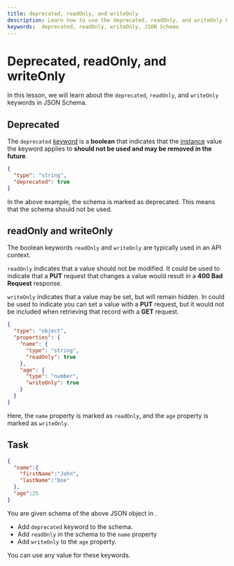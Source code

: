 ```yaml
---
title: deprecated, readOnly, and writeOnly
description: Learn how to use the deprecated, readOnly, and writeOnly keywords in JSON Schema
keywords:  deprecated, readOnly, writeOnly, JSON Schema
---
```


# Deprecated, readOnly, and writeOnly

In this lesson, we will learn about the `deprecated`, `readOnly`, and `writeOnly` keywords in JSON Schema.

## Deprecated

The `deprecated` [keyword](https://json-schema.org/learn/glossary#subschema) is a **boolean** that indicates that the [instance](https://json-schema.org/learn/glossary#instance) value the keyword applies to **should not be used and may be removed in the future**.

```json
{
  "type": "string",
  "deprecated": true
}
```

In the above example, the schema is marked as deprecated. This means that the schema should not be used.

## readOnly and writeOnly

The boolean keywords `readOnly` and `writeOnly` are typically used in an API context.

`readOnly` indicates that a value should not be modified. It could be used to indicate that a **PUT** request that changes a value would result in a **400 Bad Request** response. 

`writeOnly` indicates that a value may be set, but will remain hidden. In could be used to indicate you can set a value with a **PUT** request, but it would not be included when retrieving that record with a **GET** request.

```json
{
  "type": "object",
  "properties": {
    "name": {
      "type": "string",
      "readOnly": true
    },
    "age": {
      "type": "number",
      "writeOnly": true
    }
  }
}
```

Here, the `name` property is marked as `readOnly`, and the `age` property is marked as `writeOnly`.


## Task 

```json
{
  "name":{
    "firstName":"John",
    "lastName":"Doe"
  },
  "age":25
}

``` 
You are given schema of the above JSON object in <SideEditorLink/>.
- Add `deprecated` keyword to the schema. 
- Add `readOnly` in the schema to the `name` property 
- Add `writeOnly` to the `age` property.
  
You can use any value for these keywords.